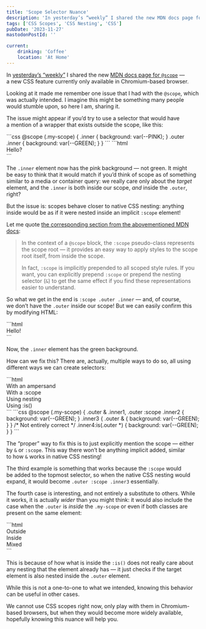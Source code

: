 ```yaml
---
title: 'Scope Selector Nuance'
description: 'In yesterday’s “weekly” I shared the new MDN docs page for @scope — a new CSS feature currently only available in Chromium-based browser. Looking at it made me remember one issue that I had with the @scope, which was actually intended. I imagine this might be something many people would stumble upon, so here I am, sharing it.'
tags: ['CSS Scopes', 'CSS Nesting', 'CSS']
pubDate: '2023-11-27'
mastodonPostId: ''

current:
	drinking: 'Coffee'
	location: 'At Home'
---
```



In [yesterday’s “weekly”](/weekly-bookmarks-006/) I shared the new [MDN docs page for `@scope`](https://developer.mozilla.org/en-US/docs/Web/CSS/@scope) — a new CSS feature currently only available in Chromium-based browser.

Looking at it made me remember one issue that I had with the `@scope`, which was actually intended. I imagine this might be something many people would stumble upon, so here I am, sharing it.

The issue might appear if you’d try to use a selector that would have a mention of a wrapper that exists outside the scope, like this:

<LiveExample class="require-at-scope" caption="A live example, showing how one of the rules does not apply, why intuitively, you might think it should.">
```css
@scope (.my-scope) {
	.inner {
		background: var(--PINK);
	}
	.outer .inner {
		background: var(--GREEN);
	}
}
```
```html
<div class="outer">
	<div class="my-scope">
		<div class="inner">Hello?</div>
	</div>
</div>
```
</LiveExample>

The `.inner` element now has the pink background — not green. It might be easy to think that it would match if you’d think of scope as of something similar to a media or container query: we really care only about the _target_ element, and the `.inner` is both inside our scope, _and_ inside the `.outer`, right?

But the issue is: scopes behave closer to native CSS nesting: anything inside would be as if it were nested inside an implicit `:scope` element!

Let me quote [the corresponding section from the abovementioned MDN docs](https://developer.mozilla.org/en-US/docs/Web/CSS/@scope#the_scope_pseudo-class):

> In the context of a `@scope` block, the `:scope` pseudo-class represents the scope root — it provides an easy way to apply styles to the scope root itself, from inside the scope.
>
> In fact, `:scope` is implicitly prepended to all scoped style rules. If you want, you can explicitly prepend `:scope` or prepend the nesting selector (`&`) to get the same effect if you find these representations easier to understand.

So what we get in the end is `:scope .outer .inner` — and, of course, we don’t have the `.outer` inside our scope! But we can easily confirm this by modifying HTML:

<LiveExample class="require-at-scope" caption="A live example showing the HTML structure that the broken selector actually expects.">
```html
<div class="my-scope">
	<div class="outer">
		<div class="inner">Hello!</div>
	</div>
</div>
```
</LiveExample>

Now, the `.inner` element has the green background.

How can we fix this? There are, actually, multiple ways to do so, all using different ways we can create selectors:

<LiveExample class="require-at-scope" caption="A live example showing four different ways we can use the outer element in our selectors.">
```html
<div class="outer">
	<div class="my-scope">
		<div class="inner inner1">With an ampersand</div>
		<div class="inner inner2">With a :scope</div>
		<div class="inner inner3">Using nesting</div>
		<div class="inner inner4">Using :is()</div>
	</div>
</div>
```
```css
@scope (.my-scope) {
	.outer & .inner1,
	.outer :scope .inner2 {
		background: var(--GREEN);
	}
	.inner3 {
		.outer & {
			background: var(--GREEN);
		}
	}
	/* Not entirely correct */
	.inner4:is(.outer *) {
		background: var(--GREEN);
	}
}
```
</LiveExample>

The “proper” way to fix this is to just explicitly mention the scope — either by `&` or `:scope`. This way there won’t be anything implicit added, similar to how `&` works in native CSS nesting!

The third example is something that works because the `:scope` would be added to the topmost selector, so when the native CSS nesting would expand, it would become `.outer :scope .inner3` essentially.

The fourth case is interesting, and not entirely a substitute to others. While it works, it is actually _wider_ than you might think: it would also include the case when the `.outer` is _inside_ the `.my-scope` or even if both classes are present on the same element:

<LiveExample class="require-at-scope" caption="A live example showing how the `:is()` selector is applied flexibly without relying on the existent structure.">
```html
<div class="outer">
	<div class="my-scope">
		<div class="inner inner4">Outside</div>
	</div>
</div>
<div class="my-scope">
	<div class="outer">
		<div class="inner inner4">Inside</div>
	</div>
</div>
<div class="my-scope outer">
	<div class="inner inner4">Mixed</div>
</div>
```
</LiveExample>

This is because of how what is inside the `:is()` does not really care about any nesting that the element already has — it just checks if the target element is also nested inside the `.outer` element.

While this is not a one-to-one to what we intended, knowing this behavior can be useful in other cases.

We cannot use CSS scopes right now, only play with them in Chromium-based browsers, but when they would become more widely available, hopefully knowing this nuance will help you.
